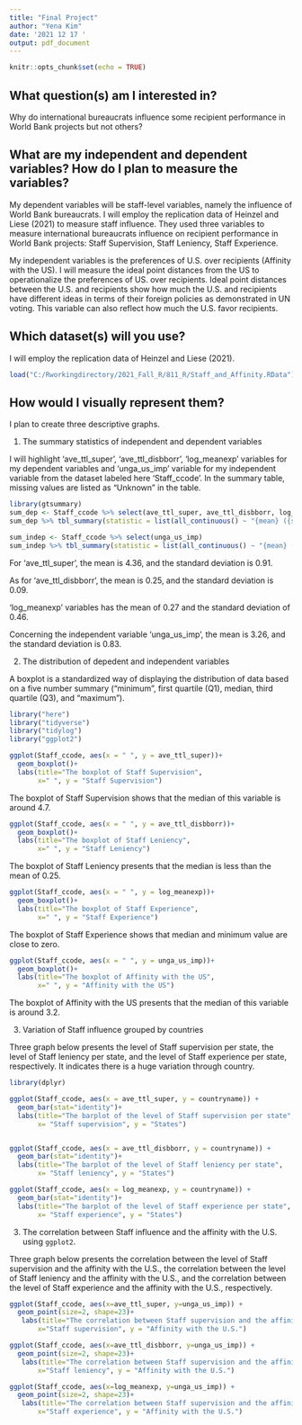 ---
title: "Final Project"
author: "Yena Kim"
date: '2021 12 17 '
output: pdf_document
---

```{r setup, include=FALSE}
knitr::opts_chunk$set(echo = TRUE)
```

## What question(s) am I interested in?

Why do international bureaucrats influence some recipient performance in World Bank projects but not others?

## What are my independent and dependent variables? How do I plan to measure the variables?

My dependent variables will be staff-level variables, namely the influence of World Bank bureaucrats. I will employ the replication data of Heinzel and Liese (2021) to measure staff influence. They used three variables to measure international bureaucrats influence on recipient performance in World Bank projects: Staff Supervision,  Staff Leniency, Staff Experience. 

My independent variables is the preferences of U.S. over recipients (Affinity with the US). I will measure the ideal point distances from the US to operationalize the preferences of US. over recipients. Ideal point distances between the U.S. and recipients show how much the U.S. and recipients have different ideas in terms of their foreign policies as demonstrated in UN voting. This variable can also reflect how much the U.S. favor recipients.

## Which dataset(s) will you use? 

I will employ the replication data of Heinzel and Liese (2021).

```{r}

load("C:/Rworkingdirectory/2021_Fall_R/811_R/Staff_and_Affinity.RData")

```

## How would I visually represent them? 

I plan to create three descriptive graphs.

1. The summary statistics of independent and dependent variables

I will highlight 'ave_ttl_super', 'ave_ttl_disbborr', 'log_meanexp' variables for my dependent variables and 'unga_us_imp' variable for my independent variable from the dataset labeled here 'Staff_ccode'. In the summary table, missing values are listed as “Unknown” in the table. 

```{r}

library(gtsummary)
sum_dep <- Staff_ccode %>% select(ave_ttl_super, ave_ttl_disbborr, log_meanexp)
sum_dep %>% tbl_summary(statistic = list(all_continuous() ~ "{mean} ({sd})"))

sum_indep <- Staff_ccode %>% select(unga_us_imp)
sum_indep %>% tbl_summary(statistic = list(all_continuous() ~ "{mean} ({sd})"))
```
For 'ave_ttl_super', the mean is 4.36, and the standard deviation is 0.91.

As for 'ave_ttl_disbborr', the mean is 0.25, and the standard deviation is 0.09.

'log_meanexp' variables has the mean of 0.27 and the standard deviation of 0.46.

Concerning the independent variable 'unga_us_imp', the mean is 3.26, and the standard deviation is 0.83.


2. The distribution of depedent and independent variables

A boxplot is a standardized way of displaying the distribution of data based on a five number summary (“minimum”, first quartile (Q1), median, third quartile (Q3), and “maximum”).

```{r}
library("here")
library("tidyverse")
library("tidylog")
library("ggplot2")

ggplot(Staff_ccode, aes(x = " ", y = ave_ttl_super))+ 
  geom_boxplot()+
  labs(title="The boxplot of Staff Supervision",
       x=" ", y = "Staff Supervision")

```

The boxplot of Staff Supervision shows that the median of this variable is around 4.7. 

```{r}
ggplot(Staff_ccode, aes(x = " ", y = ave_ttl_disbborr))+ 
  geom_boxplot()+
  labs(title="The boxplot of Staff Leniency",
       x=" ", y = "Staff Leniency")

```

The boxplot of Staff Leniency presents that the median is less than the mean of 0.25. 

```{r}
ggplot(Staff_ccode, aes(x = " ", y = log_meanexp))+ 
  geom_boxplot()+
  labs(title="The boxplot of Staff Experience",
       x=" ", y = "Staff Experience")

```

The boxplot of Staff Experience shows that median and minimum value are close to zero. 

```{r}
ggplot(Staff_ccode, aes(x = " ", y = unga_us_imp))+ 
  geom_boxplot()+
  labs(title="The boxplot of Affinity with the US",
       x=" ", y = "Affinity with the US")

```

The boxplot of Affinity with the US presents that the median of this variable is around 3.2.


3. Variation of Staff influence grouped by countries

Three graph below presents the level of Staff supervision per state, the level of Staff leniency per state, and the level of Staff experience per state, respectively. It indicates there is a huge variation through country. 

```{r}

library(dplyr)

ggplot(Staff_ccode, aes(x = ave_ttl_super, y = countryname)) + 
  geom_bar(stat="identity")+
  labs(title="The barplot of the level of Staff supervision per state",
       x= "Staff supervision", y = "States")


ggplot(Staff_ccode, aes(x = ave_ttl_disbborr, y = countryname)) + 
  geom_bar(stat="identity")+
  labs(title="The barplot of the level of Staff leniency per state",
       x= "Staff leniency", y = "States")

ggplot(Staff_ccode, aes(x = log_meanexp, y = countryname)) + 
  geom_bar(stat="identity")+
  labs(title="The barplot of the level of Staff experience per state",
       x= "Staff experience", y = "States")


```


3. The correlation between Staff influence and the affinity with the U.S. using `ggplot2`.

Three graph below presents the correlation between the level of Staff supervision and the affinity with the U.S., the correlation between the level of Staff leniency and the affinity with the U.S., and the correlation between the level of Staff experience and the affinity with the U.S., respectively. 

```{r}


ggplot(Staff_ccode, aes(x=ave_ttl_super, y=unga_us_imp)) +
  geom_point(size=2, shape=23)+
   labs(title="The correlation between Staff supervision and the affinity with the U.S.",
       x="Staff supervision", y = "Affinity with the U.S.")

ggplot(Staff_ccode, aes(x=ave_ttl_disbborr, y=unga_us_imp)) +
  geom_point(size=2, shape=23)+
   labs(title="The correlation between Staff supervision and the affinity with the U.S.",
       x="Staff leniency", y = "Affinity with the U.S.")

ggplot(Staff_ccode, aes(x=log_meanexp, y=unga_us_imp)) +
  geom_point(size=2, shape=23)+
   labs(title="The correlation between Staff supervision and the affinity with the U.S.",
       x="Staff experience", y = "Affinity with the U.S.")
```

